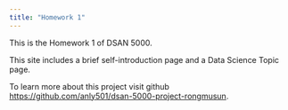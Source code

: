 ```yaml
---
title: "Homework 1"
---
```


This is the Homework 1 of DSAN 5000.

This site includes a brief self-introduction page and a Data Science Topic page.

To learn more about this project visit github <https://github.com/anly501/dsan-5000-project-rongmusun>.
